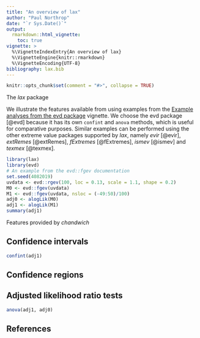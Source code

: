 ```yaml
---
title: "An overview of lax"
author: "Paul Northrop"
date: "`r Sys.Date()`"
output: 
  rmarkdown::html_vignette:
    toc: true
vignette: >
  %\VignetteIndexEntry{An overview of lax}
  %\VignetteEngine{knitr::rmarkdown}
  %\VignetteEncoding{UTF-8}
bibliography: lax.bib
---
```


```r
knitr::opts_chunk$set(comment = "#>", collapse = TRUE)
```

The *lax* package

We illustrate the features available from using examples from the [Example analyses from the evd package](evd-vignette.html) vignette.  We choose the evd package [@evd] because it has its own `confint` and `anova` methods, which is useful for comparative purposes.  Similar examples can be performed using the other extreme value packages supported by *lax*, namely *evir* [@evir], *extRemes* [@extRemes], *fExtremes* [@fExtremes], *ismev* [@ismev] and *texmex* [@texmex].

```r
library(lax)
library(evd)
# An example from the evd::fgev documentation
set.seed(4082019)
uvdata <- evd::rgev(100, loc = 0.13, scale = 1.1, shape = 0.2)
M0 <- evd::fgev(uvdata)
M1 <- evd::fgev(uvdata, nsloc = (-49:50)/100)
adj0 <- alogLik(M0)
adj1 <- alogLik(M1)
summary(adj1)
```

Features provided by *chandwich*

## Confidence intervals

```r
confint(adj1)
```

## Confidence regions

## Adjusted likelihood ratio tests

```r
anova(adj1, adj0)
```


## References

<script type="text/x-mathjax-config">
   MathJax.Hub.Config({  "HTML-CSS": { minScaleAdjust: 125, availableFonts: [] }  });
</script>

